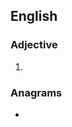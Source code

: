 ==English==

===Adjective===
{{head|en|adjective comparative form}}

# {{en-comparative of|dewy}}

===Anagrams===
* {{anagrams|en|dewire}}